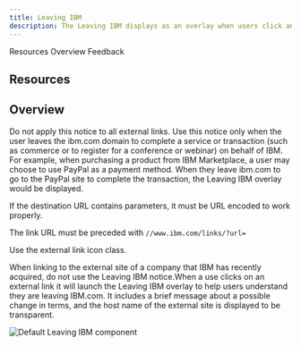 ```yaml
---
title: Leaving IBM
description: The Leaving IBM displays as an overlay when users click an external link icon.
---
```



<ComponentDescription name="Leaving IBM" type="ui" />

<AnchorLinks>

<AnchorLink>Resources</AnchorLink>
<AnchorLink>Overview</AnchorLink>
<AnchorLink>Feedback</AnchorLink>

</AnchorLinks>

## Resources
<ResourceLinks name="Leaving IBM" type="ui" />

## Overview

Do not apply this notice to all external links. Use this notice only when the user leaves the ibm.com domain to complete a service or transaction (such as commerce or to register for a conference or webinar) on behalf of IBM.  For example, when purchasing a product from IBM Marketplace, a user may choose to use PayPal as a payment method. When they leave ibm.com to go to the PayPal site to complete the transaction, the Leaving IBM overlay would be displayed.

If the destination URL contains parameters, it must be URL encoded to work properly.

The link URL must be preceded with `//www.ibm.com/links/?url=`

Use the external link icon class.

When linking to the external site of a company that IBM has recently acquired, do not use the Leaving IBM notice.When a use clicks on an external link it will launch the Leaving IBM overlay to help users understand they are leaving IBM.com. It includes a brief message about a possible change in terms, and the host name of the external site is displayed to be transparent.

<Row>
<Column colMd={8} colLg={8}>

![Default Leaving IBM component](../../images/component/leaving-ibm/leaving-ibm-default.jpg)

</Column>
</Row>

<ComponentFooter name="Leaving IBM" type="ui" />
